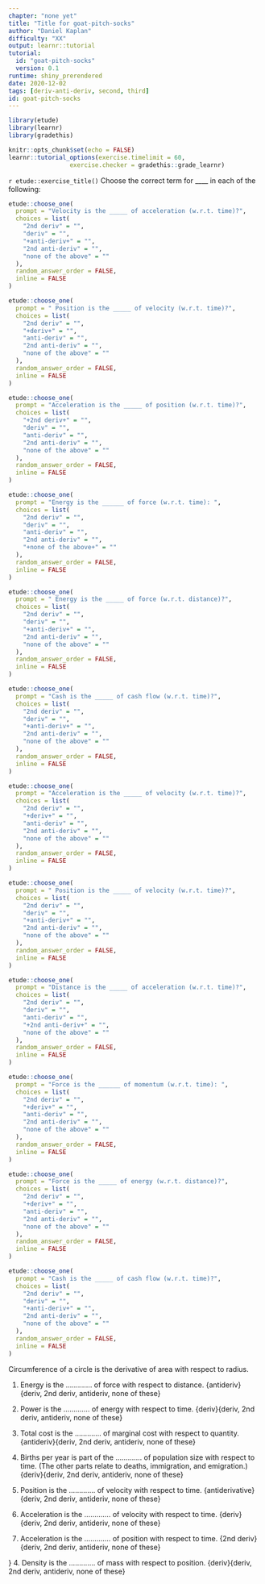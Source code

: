 ```yaml
---
chapter: "none yet"
title: "Title for goat-pitch-socks"
author: "Daniel Kaplan"
difficulty: "XX"
output: learnr::tutorial
tutorial:
  id: "goat-pitch-socks"
  version: 0.1
runtime: shiny_prerendered
date: 2020-12-02 
tags: [deriv-anti-deriv, second, third]
id: goat-pitch-socks
---
```


```r
library(etude)
library(learnr)
library(gradethis)

knitr::opts_chunk$set(echo = FALSE)
learnr::tutorial_options(exercise.timelimit = 60, 
                 exercise.checker = gradethis::grade_learnr)
```


`r etude::exercise_title()` Choose the correct term for ____ in each of the following:


```r
etude::choose_one(
  prompt = "Velocity is the _____ of acceleration (w.r.t. time)?",
  choices = list(
    "2nd deriv" = "",
    "deriv" = "",
    "+anti-deriv+" = "",
    "2nd anti-deriv" = "",
    "none of the above" = ""
  ),
  random_answer_order = FALSE,
  inline = FALSE
)
```

```r
etude::choose_one(
  prompt = " Position is the _____ of velocity (w.r.t. time)?",
  choices = list(
    "2nd deriv" = "",
    "+deriv+" = "",
    "anti-deriv" = "",
    "2nd anti-deriv" = "",
    "none of the above" = ""
  ),
  random_answer_order = FALSE,
  inline = FALSE
)
```



```r
etude::choose_one(
  prompt = "Acceleration is the _____ of position (w.r.t. time)?",
  choices = list(
    "+2nd deriv+" = "",
    "deriv" = "",
    "anti-deriv" = "",
    "2nd anti-deriv" = "",
    "none of the above" = ""
  ),
  random_answer_order = FALSE,
  inline = FALSE
)
```



```r
etude::choose_one(
  prompt = "Energy is the ______ of force (w.r.t. time): ",
  choices = list(
    "2nd deriv" = "",
    "deriv" = "",
    "anti-deriv" = "",
    "2nd anti-deriv" = "",
    "+none of the above+" = ""
  ),
  random_answer_order = FALSE,
  inline = FALSE
)
```


```r
etude::choose_one(
  prompt = " Energy is the _____ of force (w.r.t. distance)?",
  choices = list(
    "2nd deriv" = "",
    "deriv" = "",
    "+anti-deriv+" = "",
    "2nd anti-deriv" = "",
    "none of the above" = ""
  ),
  random_answer_order = FALSE,
  inline = FALSE
)
```


```r
etude::choose_one(
  prompt = "Cash is the _____ of cash flow (w.r.t. time)?",
  choices = list(
    "2nd deriv" = "",
    "deriv" = "",
    "+anti-deriv+" = "",
    "2nd anti-deriv" = "",
    "none of the above" = ""
  ),
  random_answer_order = FALSE,
  inline = FALSE
)
```


```r
etude::choose_one(
  prompt = "Acceleration is the _____ of velocity (w.r.t. time)?",
  choices = list(
    "2nd deriv" = "",
    "+deriv+" = "",
    "anti-deriv" = "",
    "2nd anti-deriv" = "",
    "none of the above" = ""
  ),
  random_answer_order = FALSE,
  inline = FALSE
)
```

```r
etude::choose_one(
  prompt = " Position is the _____ of velocity (w.r.t. time)?",
  choices = list(
    "2nd deriv" = "",
    "deriv" = "",
    "+anti-deriv+" = "",
    "2nd anti-deriv" = "",
    "none of the above" = ""
  ),
  random_answer_order = FALSE,
  inline = FALSE
)
```



```r
etude::choose_one(
  prompt = "Distance is the _____ of acceleration (w.r.t. time)?",
  choices = list(
    "2nd deriv" = "",
    "deriv" = "",
    "anti-deriv" = "",
    "+2nd anti-deriv+" = "",
    "none of the above" = ""
  ),
  random_answer_order = FALSE,
  inline = FALSE
)
```



```r
etude::choose_one(
  prompt = "Force is the ______ of momentum (w.r.t. time): ",
  choices = list(
    "2nd deriv" = "",
    "+deriv+" = "",
    "anti-deriv" = "",
    "2nd anti-deriv" = "",
    "none of the above" = ""
  ),
  random_answer_order = FALSE,
  inline = FALSE
)
```


```r
etude::choose_one(
  prompt = "Force is the _____ of energy (w.r.t. distance)?",
  choices = list(
    "2nd deriv" = "",
    "+deriv+" = "",
    "anti-deriv" = "",
    "2nd anti-deriv" = "",
    "none of the above" = ""
  ),
  random_answer_order = FALSE,
  inline = FALSE
)
```


```r
etude::choose_one(
  prompt = "Cash is the _____ of cash flow (w.r.t. time)?",
  choices = list(
    "2nd deriv" = "",
    "deriv" = "",
    "+anti-deriv+" = "",
    "2nd anti-deriv" = "",
    "none of the above" = ""
  ),
  random_answer_order = FALSE,
  inline = FALSE
)
```

Circumference of a circle is the derivative of area with respect to radius.

1. Energy is the ............. of force with respect to distance. {antideriv}{deriv, 2nd deriv, antideriv, none of these}

2. Power is the ............. of energy with respect to time. {deriv}{deriv, 2nd deriv, antideriv, none of these}

3. Total cost is the ............. of marginal cost with respect to quantity. {antideriv}{deriv, 2nd deriv, antideriv, none of these}

<!--begin-answer-->  
<!--Really this should be "for the homework version"-->
4. Births per year is part of the ............. of population size with respect to time. (The other parts relate to deaths, immigration, and emigration.)
{deriv}{deriv, 2nd deriv, antideriv, none of these}
<!--end-answer-->


1. Position is the ............. of velocity with respect to time.
{antiderivative}{deriv, 2nd deriv, antideriv, none of these}

2. Acceleration is the ............. of velocity with respect to time. {deriv}{deriv, 2nd deriv, antideriv, none of these}

3. Acceleration is the ............. of position with respect to time. {2nd deriv}{deriv, 2nd deriv, antideriv, none of these}

<!--begin-answer-->} 
<!-- Really this should be "for the homework version"-->
4. Density is the ............. of mass with respect to position. {deriv}{deriv, 2nd deriv, antideriv, none of these}
<!--end-answer-->
